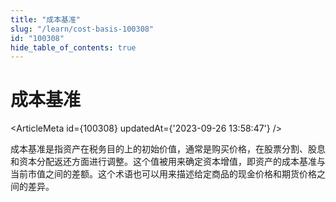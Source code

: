 ```yaml
---
title: "成本基准"
slug: "/learn/cost-basis-100308"
id: "100308"
hide_table_of_contents: true
---
```



# 成本基准

<ArticleMeta id={100308} updatedAt={'2023-09-26 13:58:47'} />
<div className='border-solid border-b border-t-0 my-4 border-[var(--ifm-color-gray-300)]' />

成本基准是指资产在税务目的上的初始价值，通常是购买价格，在股票分割、股息和资本分配返还方面进行调整。这个值被用来确定资本增值，即资产的成本基准与当前市值之间的差额。这个术语也可以用来描述给定商品的现金价格和期货价格之间的差异。
